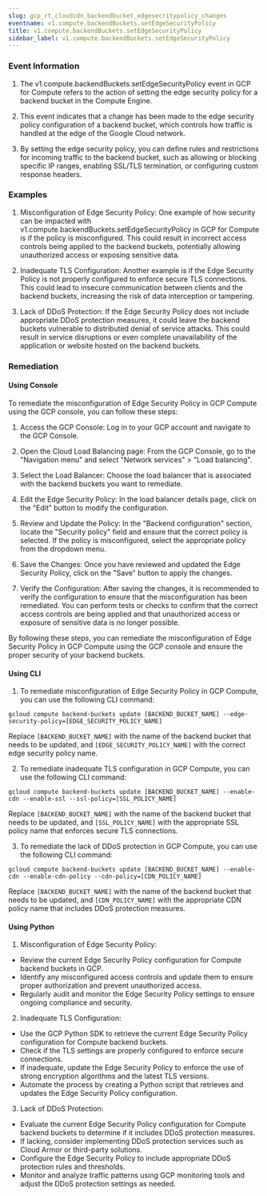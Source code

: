 ```yaml
--- 
slug: gcp_rt_cloudcdn_backendbucket_edgesecritypolicy_changes
eventname: v1.compute.backendBuckets.setEdgeSecurityPolicy
title: v1.compute.backendBuckets.setEdgeSecurityPolicy
sidebar_label: v1.compute.backendBuckets.setEdgeSecurityPolicy
---
```

                       
### Event Information

1. The v1.compute.backendBuckets.setEdgeSecurityPolicy event in GCP for Compute refers to the action of setting the edge security policy for a backend bucket in the Compute Engine.

2. This event indicates that a change has been made to the edge security policy configuration of a backend bucket, which controls how traffic is handled at the edge of the Google Cloud network.

3. By setting the edge security policy, you can define rules and restrictions for incoming traffic to the backend bucket, such as allowing or blocking specific IP ranges, enabling SSL/TLS termination, or configuring custom response headers.


### Examples

1. Misconfiguration of Edge Security Policy: One example of how security can be impacted with v1.compute.backendBuckets.setEdgeSecurityPolicy in GCP for Compute is if the policy is misconfigured. This could result in incorrect access controls being applied to the backend buckets, potentially allowing unauthorized access or exposing sensitive data.

2. Inadequate TLS Configuration: Another example is if the Edge Security Policy is not properly configured to enforce secure TLS connections. This could lead to insecure communication between clients and the backend buckets, increasing the risk of data interception or tampering.

3. Lack of DDoS Protection: If the Edge Security Policy does not include appropriate DDoS protection measures, it could leave the backend buckets vulnerable to distributed denial of service attacks. This could result in service disruptions or even complete unavailability of the application or website hosted on the backend buckets.

### Remediation

#### Using Console

To remediate the misconfiguration of Edge Security Policy in GCP Compute using the GCP console, you can follow these steps:

1. Access the GCP Console: Log in to your GCP account and navigate to the GCP Console.

2. Open the Cloud Load Balancing page: From the GCP Console, go to the "Navigation menu" and select "Network services" > "Load balancing".

3. Select the Load Balancer: Choose the load balancer that is associated with the backend buckets you want to remediate.

4. Edit the Edge Security Policy: In the load balancer details page, click on the "Edit" button to modify the configuration.

5. Review and Update the Policy: In the "Backend configuration" section, locate the "Security policy" field and ensure that the correct policy is selected. If the policy is misconfigured, select the appropriate policy from the dropdown menu.

6. Save the Changes: Once you have reviewed and updated the Edge Security Policy, click on the "Save" button to apply the changes.

7. Verify the Configuration: After saving the changes, it is recommended to verify the configuration to ensure that the misconfiguration has been remediated. You can perform tests or checks to confirm that the correct access controls are being applied and that unauthorized access or exposure of sensitive data is no longer possible.

By following these steps, you can remediate the misconfiguration of Edge Security Policy in GCP Compute using the GCP console and ensure the proper security of your backend buckets.

#### Using CLI

1. To remediate misconfiguration of Edge Security Policy in GCP Compute, you can use the following CLI command:

```
gcloud compute backend-buckets update [BACKEND_BUCKET_NAME] --edge-security-policy=[EDGE_SECURITY_POLICY_NAME]
```

Replace `[BACKEND_BUCKET_NAME]` with the name of the backend bucket that needs to be updated, and `[EDGE_SECURITY_POLICY_NAME]` with the correct edge security policy name.

2. To remediate inadequate TLS configuration in GCP Compute, you can use the following CLI command:

```
gcloud compute backend-buckets update [BACKEND_BUCKET_NAME] --enable-cdn --enable-ssl --ssl-policy=[SSL_POLICY_NAME]
```

Replace `[BACKEND_BUCKET_NAME]` with the name of the backend bucket that needs to be updated, and `[SSL_POLICY_NAME]` with the appropriate SSL policy name that enforces secure TLS connections.

3. To remediate the lack of DDoS protection in GCP Compute, you can use the following CLI command:

```
gcloud compute backend-buckets update [BACKEND_BUCKET_NAME] --enable-cdn --enable-cdn-policy --cdn-policy=[CDN_POLICY_NAME]
```

Replace `[BACKEND_BUCKET_NAME]` with the name of the backend bucket that needs to be updated, and `[CDN_POLICY_NAME]` with the appropriate CDN policy name that includes DDoS protection measures.

#### Using Python

1. Misconfiguration of Edge Security Policy:
- Review the current Edge Security Policy configuration for Compute backend buckets in GCP.
- Identify any misconfigured access controls and update them to ensure proper authorization and prevent unauthorized access.
- Regularly audit and monitor the Edge Security Policy settings to ensure ongoing compliance and security.

2. Inadequate TLS Configuration:
- Use the GCP Python SDK to retrieve the current Edge Security Policy configuration for Compute backend buckets.
- Check if the TLS settings are properly configured to enforce secure connections.
- If inadequate, update the Edge Security Policy to enforce the use of strong encryption algorithms and the latest TLS versions.
- Automate the process by creating a Python script that retrieves and updates the Edge Security Policy configuration.

3. Lack of DDoS Protection:
- Evaluate the current Edge Security Policy configuration for Compute backend buckets to determine if it includes DDoS protection measures.
- If lacking, consider implementing DDoS protection services such as Cloud Armor or third-party solutions.
- Configure the Edge Security Policy to include appropriate DDoS protection rules and thresholds.
- Monitor and analyze traffic patterns using GCP monitoring tools and adjust the DDoS protection settings as needed.


 